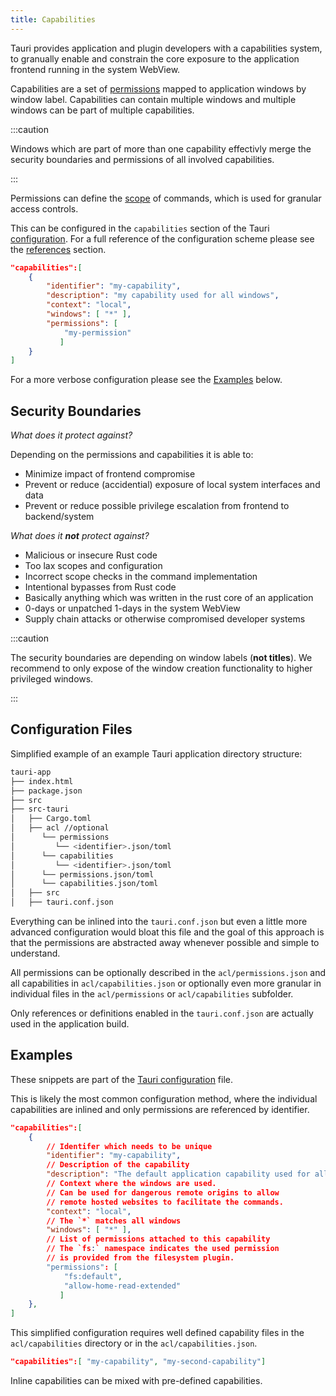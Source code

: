```yaml
---
title: Capabilities
---
```


Tauri provides application and plugin developers with a capabilities system,
to granually enable and constrain the core exposure to the application frontend running in the
system WebView.

Capabilities are a set of [permissions](/concepts/security/permissions) mapped
to application windows by window label.
Capabilities can contain multiple windows and multiple windows can
be part of multiple capabilities.

:::caution

Windows which are part of more than one capability
effectivly merge the security boundaries and permissions of all
involved capabilities.

:::

Permissions can define the [scope](/concepts/security/scope) of commands, which is used for granular access controls.

This can be configured in the `capabilities` section of the Tauri [configuration](/references/configuration-files#tauri-config).
For a full reference of the configuration scheme please see the [references](/references/v2/config) section.

```json
"capabilities":[
    {
        "identifier": "my-capability",
        "description": "my capability used for all windows",
        "context": "local",
        "windows": [ "*" ],
        "permissions": [
            "my-permission"
           ]
    }
]
```

For a more verbose configuration please see the [Examples](#examples) below.

## Security Boundaries

*What does it protect against?*

Depending on the permissions and capabilities it is able to:

- Minimize impact of frontend compromise
- Prevent or reduce (accidential) exposure of local system interfaces and data
- Prevent or reduce possible privilege escalation from frontend to backend/system

*What does it **not** protect against?*

- Malicious or insecure Rust code
- Too lax scopes and configuration
- Incorrect scope checks in the command implementation
- Intentional bypasses from Rust code
- Basically anything which was written in the rust core of an application
- 0-days or unpatched 1-days in the system WebView
- Supply chain attacks or otherwise compromised developer systems

:::caution

The security boundaries are depending on window labels (__not titles__).
We recommend to only expose of the window creation functionality
to higher privileged windows.

:::

## Configuration Files


Simplified example of an example Tauri application directory structure:

```sh
tauri-app
├── index.html
├── package.json
├── src
├── src-tauri
│   ├── Cargo.toml
│   ├── acl //optional
│      └── permissions
│         └── <identifier>.json/toml
│      └── capabilities
│         └── <identifier>.json/toml
│      └── permissions.json/toml
│      └── capabilities.json/toml
│   ├── src
│   ├── tauri.conf.json
```
Everything can be inlined into the `tauri.conf.json` but even a
little more advanced configuration would bloat this file and
the goal of this approach is that the permissions are abstracted
away whenever possible and simple to understand.

All permissions can be optionally described in the `acl/permissions.json` and
all capabilities in `acl/capabilities.json` or optionally even more
granular in individual files in the `acl/permissions` or `acl/capabilities` subfolder.

Only references or definitions enabled in the `tauri.conf.json` are actually
used in the application build.

## Examples

These snippets are part of the
[Tauri configuration](/references/configuration-files#tauri-config) file.

This is likely the most common configuration method,
where the individual capabilities are inlined and only
permissions are referenced by identifier.

```json
"capabilities":[
    {
        // Identifer which needs to be unique
        "identifier": "my-capability",
        // Description of the capability
        "description": "The default application capability used for all windows",
        // Context where the windows are used.
        // Can be used for dangerous remote origins to allow
        // remote hosted websites to facilitate the commands.
        "context": "local",
        // The `*` matches all windows
        "windows": [ "*" ],
        // List of permissions attached to this capability
        // The `fs:` namespace indicates the used permission
        // is provided from the filesystem plugin.
        "permissions": [
            "fs:default",
            "allow-home-read-extended"
           ]
    },
]
```

This simplified configuration requires well defined
capability files in the `acl/capabilities` directory
or in the `acl/capabilities.json`.

```json
"capabilities":[ "my-capability", "my-second-capability"]
```

Inline capabilities can be mixed with pre-defined capabilities.


